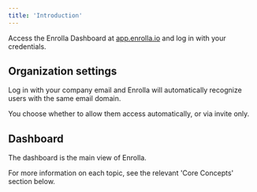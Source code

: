 ```yaml
---
title: 'Introduction'
---
```


Access the Enrolla Dashboard at [app.enrolla.io](https://app.enrolla.io) and log in with your credentials.

## Organization settings

Log in with your company email and Enrolla will automatically recognize users with the same email domain.

You choose whether to allow them access automatically, or via invite only.

## Dashboard

The dashboard is the main view of Enrolla.

For more information on each topic, see the relevant 'Core Concepts' section below.

<CardGroup cols={4}>
  <Card title="Features" icon="list" href="/concepts/features"></Card>
  <Card title="Packages" icon="cubes" href="/concepts/packages"></Card>
  <Card title="Secrets" icon="key" href="/concepts/secrets"></Card>
  <Card title="Customers" icon="users" href="/concepts/customers"></Card>
</CardGroup>
